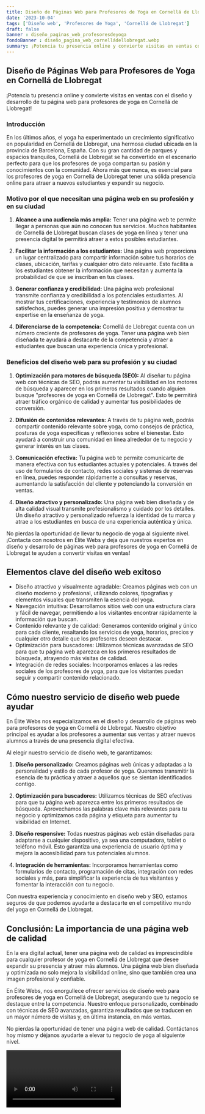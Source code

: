 ```yaml
---
title: Diseño de Páginas Web para Profesores de Yoga en Cornellá de Llobregat
date: '2023-10-04'
tags: ['Diseño web', 'Profesores de Yoga', 'Cornellá de Llobregat']
draft: false
banner : diseño_paginas_web_profesoresdeyoga
fondoBanner : diseño_pagina_web_cornelládellobregat.webp
summary: ¡Potencia tu presencia online y convierte visitas en ventas con el diseño y desarrollo de tu página web para profesores de yoga en Cornellá de Llobregat!
---
```


## Diseño de Páginas Web para Profesores de Yoga en Cornellá de Llobregat

¡Potencia tu presencia online y convierte visitas en ventas con el diseño y desarrollo de tu página web para profesores de yoga en Cornellá de Llobregat!

### Introducción

En los últimos años, el yoga ha experimentado un crecimiento significativo en popularidad en Cornellá de Llobregat, una hermosa ciudad ubicada en la provincia de Barcelona, ​​España. Con su gran cantidad de parques y espacios tranquilos, Cornellá de Llobregat se ha convertido en el escenario perfecto para que los profesores de yoga compartan su pasión y conocimientos con la comunidad. Ahora más que nunca, es esencial para los profesores de yoga en Cornellá de Llobregat tener una sólida presencia online para atraer a nuevos estudiantes y expandir su negocio.

### Motivo por el que necesitan una página web en su profesión y en su ciudad

1. **Alcance a una audiencia más amplia:** Tener una página web te permite llegar a personas que aún no conocen tus servicios. Muchos habitantes de Cornellá de Llobregat buscan clases de yoga en línea y tener una presencia digital te permitirá atraer a estos posibles estudiantes.

2. **Facilitar la información a los estudiantes:** Una página web proporciona un lugar centralizado para compartir información sobre tus horarios de clases, ubicación, tarifas y cualquier otro dato relevante. Esto facilita a los estudiantes obtener la información que necesitan y aumenta la probabilidad de que se inscriban en tus clases.

3. **Generar confianza y credibilidad:** Una página web profesional transmite confianza y credibilidad a los potenciales estudiantes. Al mostrar tus certificaciones, experiencia y testimonios de alumnos satisfechos, puedes generar una impresión positiva y demostrar tu expertise en la enseñanza de yoga.

4. **Diferenciarse de la competencia:** Cornellá de Llobregat cuenta con un número creciente de profesores de yoga. Tener una página web bien diseñada te ayudará a destacarte de la competencia y atraer a estudiantes que buscan una experiencia única y profesional.

### Beneficios del diseño web para su profesión y su ciudad

1. **Optimización para motores de búsqueda (SEO):** Al diseñar tu página web con técnicas de SEO, podrás aumentar tu visibilidad en los motores de búsqueda y aparecer en los primeros resultados cuando alguien busque "profesores de yoga en Cornellá de Llobregat". Esto te permitirá atraer tráfico orgánico de calidad y aumentar tus posibilidades de conversión.

2. **Difusión de contenidos relevantes:** A través de tu página web, podrás compartir contenido relevante sobre yoga, como consejos de práctica, posturas de yoga específicas y reflexiones sobre el bienestar. Esto ayudará a construir una comunidad en línea alrededor de tu negocio y generar interés en tus clases.

3. **Comunicación efectiva:** Tu página web te permite comunicarte de manera efectiva con tus estudiantes actuales y potenciales. A través del uso de formularios de contacto, redes sociales y sistemas de reservas en línea, puedes responder rápidamente a consultas y reservas, aumentando la satisfacción del cliente y potenciando la conversión en ventas.

4. **Diseño atractivo y personalizado:** Una página web bien diseñada y de alta calidad visual transmite profesionalismo y cuidado por los detalles. Un diseño atractivo y personalizado refuerza la identidad de tu marca y atrae a los estudiantes en busca de una experiencia auténtica y única.

No pierdas la oportunidad de llevar tu negocio de yoga al siguiente nivel. ¡Contacta con nosotros en Élite Webs y deja que nuestros expertos en diseño y desarrollo de páginas web para profesores de yoga en Cornellá de Llobregat te ayuden a convertir visitas en ventas!

<GifSeo />

<Cta />

## Elementos clave del diseño web exitoso

- Diseño atractivo y visualmente agradable: Creamos páginas web con un diseño moderno y profesional, utilizando colores, tipografías y elementos visuales que transmiten la esencia del yoga.
- Navegación intuitiva: Desarrollamos sitios web con una estructura clara y fácil de navegar, permitiendo a los visitantes encontrar rápidamente la información que buscan.
- Contenido relevante y de calidad: Generamos contenido original y único para cada cliente, resaltando los servicios de yoga, horarios, precios y cualquier otro detalle que los profesores deseen destacar.
- Optimización para buscadores: Utilizamos técnicas avanzadas de SEO para que tu página web aparezca en los primeros resultados de búsqueda, atrayendo más visitas de calidad.
- Integración de redes sociales: Incorporamos enlaces a las redes sociales de los profesores de yoga, para que los visitantes puedan seguir y compartir contenido relacionado.

## Cómo nuestro servicio de diseño web puede ayudar

En Élite Webs nos especializamos en el diseño y desarrollo de páginas web para profesores de yoga en Cornellá de Llobregat. Nuestro objetivo principal es ayudar a los profesores a aumentar sus ventas y atraer nuevos alumnos a través de una presencia digital efectiva.

Al elegir nuestro servicio de diseño web, te garantizamos:

1. **Diseño personalizado:** Creamos páginas web únicas y adaptadas a la personalidad y estilo de cada profesor de yoga. Queremos transmitir la esencia de tu práctica y atraer a aquellos que se sientan identificados contigo.

2. **Optimización para buscadores:** Utilizamos técnicas de SEO efectivas para que tu página web aparezca entre los primeros resultados de búsqueda. Aprovechamos las palabras clave más relevantes para tu negocio y optimizamos cada página y etiqueta para aumentar tu visibilidad en Internet.

3. **Diseño responsive:** Todas nuestras páginas web están diseñadas para adaptarse a cualquier dispositivo, ya sea una computadora, tablet o teléfono móvil. Esto garantiza una experiencia de usuario óptima y mejora la accesibilidad para tus potenciales alumnos.

4. **Integración de herramientas:** Incorporamos herramientas como formularios de contacto, programación de citas, integración con redes sociales y más, para simplificar la experiencia de tus visitantes y fomentar la interacción con tu negocio.

Con nuestra experiencia y conocimiento en diseño web y SEO, estamos seguros de que podemos ayudarte a destacarte en el competitivo mundo del yoga en Cornellá de Llobregat.

## Conclusión: La importancia de una página web de calidad

En la era digital actual, tener una página web de calidad es imprescindible para cualquier profesor de yoga en Cornellá de Llobregat que desee expandir su presencia y atraer más alumnos. Una página web bien diseñada y optimizada no solo mejora la visibilidad online, sino que también crea una imagen profesional y confiable.

En Élite Webs, nos enorgullece ofrecer servicios de diseño web para profesores de yoga en Cornellá de Llobregat, asegurando que tu negocio se destaque entre la competencia. Nuestro enfoque personalizado, combinado con técnicas de SEO avanzadas, garantiza resultados que se traducen en un mayor número de visitas y, en última instancia, en más ventas.

No pierdas la oportunidad de tener una página web de calidad. Contáctanos hoy mismo y déjanos ayudarte a elevar tu negocio de yoga al siguiente nivel.

<Video />

<CtaBot job='Profesores de Yoga' city='Cornellá de Llobregat'/>

<Gmaps query='Cornellá de Llobregat+españa+maps' />